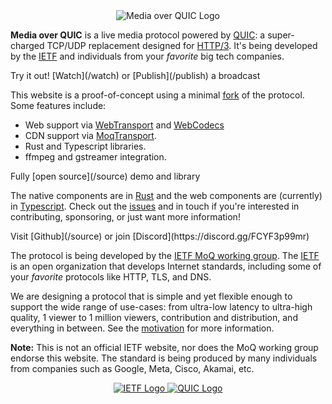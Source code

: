 <center>
	<img src="home/logo.svg" className="h-32" alt="Media over QUIC Logo" />
</center>

**Media over QUIC** is a live media protocol powered by [QUIC](https://quicwg.org/):
a super-charged TCP/UDP replacement designed for [HTTP/3](https://en.wikipedia.org/wiki/HTTP/3).
It's being developed by the [IETF](https://www.ietf.org/) and individuals from your _favorite_ big tech companies.

<p className="tagline">Try it out! [Watch](/watch) or [Publish](/publish) a broadcast</p>

This website is a proof-of-concept using a minimal [fork](https://datatracker.ietf.org/doc/draft-lcurley-moq-transfork/) of the protocol.
Some features include:

-   Web support via [WebTransport](https://developer.mozilla.org/en-US/docs/Web/API/WebTransport) and [WebCodecs](https://developer.mozilla.org/en-US/docs/Web/API/WebCodecs_API)
-   CDN support via [MoqTransport](https://datatracker.ietf.org/doc/draft-ietf-moq-transport/).
-   Rust and Typescript libraries.
-   ffmpeg and gstreamer integration.

<p className="tagline">Fully [open source](/source) demo and library</p>

The native components are in [Rust](https://github.com/kixelated/moq-rs) and the web components are (currently) in [Typescript](https://github.com/kixelated/moq-js).
Check out the [issues](/issues) and in touch if you're interested in contributing, sponsoring, or just want more information!

<p className="tagline">Visit [Github](/source) or join [Discord](https://discord.gg/FCYF3p99mr)</p>

The protocol is being developed by the
[IETF MoQ working group](https://datatracker.ietf.org/group/moq/about/). The
[IETF](https://www.ietf.org/) is an open organization that develops Internet standards, including
some of your _favorite_ protocols like HTTP, TLS, and DNS.

We are designing a protocol that is simple and yet flexible enough to support the wide range of use-cases:
from ultra-low latency to ultra-high quality, 1 viewer to 1 million viewers, contribution and distribution, and everything in between.
See the [motivation](https://www.ietf.org/archive/id/draft-ietf-moq-transport-01.html#name-motivation) for more information.

**Note:** This is not an official IETF website, nor does the MoQ working group endorse this website.
The standard is being produced by many individuals from companies such as Google, Meta, Cisco, Akamai, etc.

<center>
	<a href="https://ietf.org">
		<img src="/home/ietf.svg" className="m-4 inline h-12" alt="IETF Logo" />
	</a>
	<a href="https://quicwg.org/">
		<img src="/home/quic.svg" className="m-4 inline h-12" alt="QUIC Logo" />
	</a>
</center>
